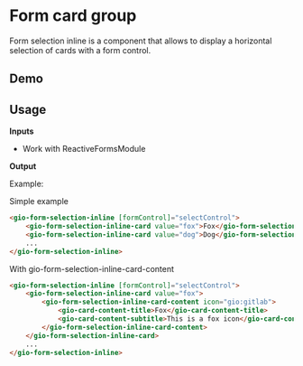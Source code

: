 
<Meta title="Components / Form selection inline / README" />

# Form card group

Form selection inline is a component that allows to display a horizontal selection of cards with a form control.

## Demo

<Story id="components-form-selection-inline--with-content" />

## Usage

**Inputs**

- Work with ReactiveFormsModule

**Output**


Example:

Simple example
```html
<gio-form-selection-inline [formControl]="selectControl">
    <gio-form-selection-inline-card value="fox">Fox</gio-form-selection-inline-card>
    <gio-form-selection-inline-card value="dog">Dog</gio-form-selection-inline-card>
    ...
</gio-form-selection-inline>
```

With gio-form-selection-inline-card-content
```html
<gio-form-selection-inline [formControl]="selectControl">
    <gio-form-selection-inline-card value="fox">
        <gio-form-selection-inline-card-content icon="gio:gitlab">
            <gio-card-content-title>Fox</gio-card-content-title>
            <gio-card-content-subtitle>This is a fox icon</gio-card-content-subtitle>
        </gio-form-selection-inline-card-content>
    </gio-form-selection-inline-card>
    ...
</gio-form-selection-inline>
```
